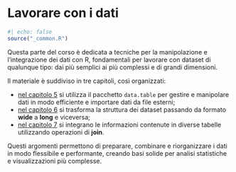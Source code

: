 # Lavorare con i dati {#sec-transform-intro .unnumbered}

```r
#| echo: false
source("_common.R")
```

Questa parte del corso è dedicata a tecniche per la manipolazione e l'integrazione dei dati con R, fondamentali per lavorare con dataset di qualunque tipo: dai più semplici ai più complessi e di grandi dimensioni.

Il materiale è suddiviso in tre capitoli, così organizzati:

- [nel capitolo 5](#sec-datatable) si utilizza il pacchetto `data.table` per gestire e manipolare dati in modo efficiente e importare dati da file esterni;
- [nel capitolo 6](#sec-reshape) si trasforma la struttura dei dataset passando da formato **wide** a **long** e viceversa;
- [nel capitolo 7](#sec-join) si integrano le informazioni contenute in diverse tabelle utilizzando operazioni di **join**.

Questi argomenti permettono di preparare, combinare e riorganizzare i dati in modo flessibile e performante, creando basi solide per analisi statistiche e visualizzazioni più complesse.
